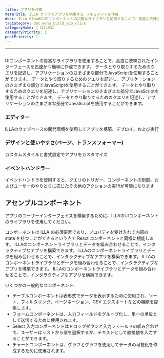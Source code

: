```yaml
---
title: アプリを作成
metaTitle: ILLA クラウドアプリを構築する ドキュメントを作成
desc: ILLA CloudのUIコンポーネントの広範なライブラリを使用することで、高度に洗練されたインターフェイスを迅速かつ簡単に作成できます。
tagCategory: doc_menu_build_app_click
categoryName: 👋 はじめに
categoryPriority: 1
postPriority: 1
---
```


* * *

## <h2 hidden>アプリを構築する</h2>

UIコンポーネントの豊富なライブラリを使用することで、高度に洗練されたインターフェースを迅速かつ簡単に作成できます。 データとやり取りするためのクエリを記述し、アプリケーションのさまざまな部分でJavaScriptを使用することができます。 データとやり取りするためのクエリを記述し、アプリケーションのさまざまな部分でJavaScriptを使用することができます。 データとやり取りするためのクエリを記述し、アプリケーションのさまざまな部分でJavaScriptを使用することができます。 データとやり取りするためのクエリを記述し、アプリケーションのさまざまな部分でJavaScriptを使用することができます。

### エディター

ILLAのウェブベースの開発環境を使用してアプリを構築、デプロイ、および実行

### デザインと使いやすさ(ページ、トランスフォーマー)

カスタムスタイルと書式設定でアプリをカスタマイズ

### イベントハンドラー

イベントハンドラを使用すると、クエリのトリガー、コンポーネントの制御、およびユーザーのやりとりに応じたその他のアクションの実行が可能になります

## アセンブルコンポーネント

アプリのユーザーインターフェイスを構築するために、ILLAのUIコンポーネントのライブラリを使用してください。

コンポーネントは ILLA の必須要素であり、プロパティを受け入れて内部の state を持つことができるという点で React コンポーネントと同様に機能します。 ILLAのコンポーネントライブラリとデータを組み合わせることで、インタラクティブなアプリを構築できます。 ILLAのコンポーネントライブラリとデータを組み合わせることで、インタラクティブなアプリを構築できます。 ILLAのコンポーネントライブラリとデータを組み合わせることで、インタラクティブなアプリを構築できます。 ILLAのコンポーネントライブラリとデータを組み合わせることで、インタラクティブなアプリを構築できます。

いくつかの一般的なコンポーネント:

-   テーブルコンポーネントは表形式でデータを表示するために使用され、ソート、フィルタリング、ページネーション、CSV エクスポートなどの機能を提供します。
-   フォームコンポーネントは、入力フィールドをグループ化し、単一の単位として送信するために使用されます。
-   Select 入力コンポーネントはドロップダウンと入力フィールドの組み合わせで、ユーザーはリストから値を選択するか、テキストとして直接値を入力することができます。
-   チャートコンポーネントは、グラフとグラフを使用してデータの可視化を作成するために使用されます。
